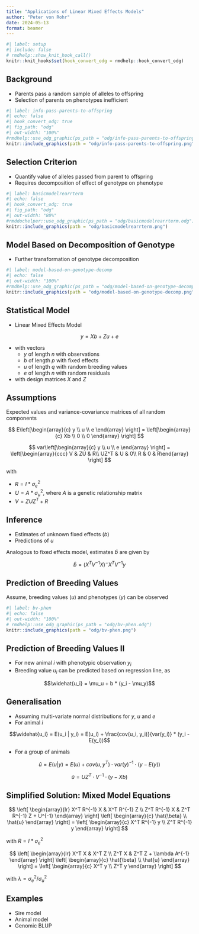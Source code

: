 ```yaml
---
title: "Applications of Linear Mixed Effects Models"
author: "Peter von Rohr"
date: 2024-05-13
format: beamer
---
```


```r
#| label: setup
#| include: false
# rmdhelp::show_knit_hook_call()
knitr::knit_hooks$set(hook_convert_odg = rmdhelp::hook_convert_odg)
```


## Background

* Parents pass a random sample of alleles to offspring
* Selection of parents on phenotypes inefficient 

```r
#| label: info-pass-parents-to-offspring
#| echo: false
#| hook_convert_odg: true
#| fig_path: "odg"
#| out-width: "100%"
#rmdhelp::use_odg_graphic(ps_path = "odg/info-pass-parents-to-offspring.odg")
knitr::include_graphics(path = "odg/info-pass-parents-to-offspring.png")
```


## Selection Criterion

* Quantify value of alleles passed from parent to offspring
* Requires decomposition of effect of genotype on phenotype

```r
#| label: basicmodelrearrterm
#| echo: false
#| hook_convert_odg: true
#| fig_path: "odg"
#| out-width: "80%"
#rmddochelper::use_odg_graphic(ps_path = "odg/basicmodelrearrterm.odg")
knitr::include_graphics(path = "odg/basicmodelrearrterm.png")
```


## Model Based on Decomposition of Genotype

* Further transformation of genotype decomposition

```r
#| label: model-based-on-genotype-decomp
#| echo: false
#| out-width: "100%"
#rmdhelp::use_odg_graphic(ps_path = "odg/model-based-on-genotype-decomp.odg")
knitr::include_graphics(path = "odg/model-based-on-genotype-decomp.png")
```


## Statistical Model

* Linear Mixed Effects Model

$$y = Xb + Zu + e $$

* with vectors 
    + $y$ of length $n$ with observations
    + $b$ of length $p$ with fixed effects
    + $u$ of length $q$ with random breeding values
    + $e$ of length $n$ with random residuals

* with design matrices $X$ and $Z$


## Assumptions

Expected values and variance-covariance matrices of all random components

$$
E\left[\begin{array}{c} y \\ u \\ e \end{array} \right] = \left[\begin{array}{c} Xb \\ 0 \\ 0 \end{array} \right]
$$

$$
var\left[\begin{array}{c} y \\ u \\ e \end{array} \right] = \left[\begin{array}{ccc} V  & ZU  &  R\\  UZ^T  &  U  &  0\\ R  &  0  &  R\end{array} \right]
$$

with 

* $R = I * \sigma_e^2$
* $U = A * \sigma_u^2$, where $A$ is a genetic relationship matrix
* $V = ZUZ^T + R$


## Inference

* Estimates of unknown fixed effects ($b$) 
* Predictions of $u$

Analogous to fixed effects model, estimates $\widehat{b}$ are given by

$$\widehat{b} = (X^TV^{-1}X)^- X^TV^{-1}y $$


## Prediction of Breeding Values

Assume, breeding values ($u$) and phenotypes ($y$) can be observed

```r
#| label: bv-phen
#| echo: false
#| out-width: "100%"
# rmdhelp::use_odg_graphic(ps_path = "odg/bv-phen.odg")
knitr::include_graphics(path = "odg/bv-phen.png")
```


## Prediction of Breeding Values II

* For new animal $i$ with phenotypic observation $y_i$
* Breeding value $u_i$ can be predicted based on regression line, as 

$$\widehat{u_i} = \mu_u + b * (y_i - \mu_y)$$


## Generalisation

* Assuming multi-variate normal distributions for $y$, $u$ and $e$
* For animal $i$

$$\widehat{u_i} = E(u_i | y_i) = E(u_i) + \frac{cov(u_i, y_i)}{var(y_i)} * (y_i - E(y_i))$$

* For a group of animals

$$\widehat{u} = E(u | y) = E(u) + cov(u, y^T) \cdot var(y)^{-1} \cdot (y - E(y))$$

$$\widehat{u} = UZ^T \cdot V^{-1} \cdot (y - Xb)$$


## Simplified Solution: Mixed Model Equations

$$
\left[
  \begin{array}{lr}
  X^T R^{-1} X  &  X^T R^{-1} Z \\
  Z^T R^{-1} X  &  Z^T R^{-1} Z + U^{-1}
  \end{array}
\right]
\left[
  \begin{array}{c}
  \hat{\beta} \\
  \hat{u}
  \end{array}
\right]
=
\left[
  \begin{array}{c}
  X^T R^{-1} y \\
  Z^T R^{-1} y
  \end{array}
\right]
$$

with $R = I * \sigma_e^2$

$$
\left[
  \begin{array}{lr}
  X^T X  &  X^T  Z \\
  Z^T  X  &  Z^T  Z + \lambda A^{-1}
  \end{array}
\right]
\left[
  \begin{array}{c}
  \hat{\beta} \\
  \hat{u}
  \end{array}
\right]
=
\left[
  \begin{array}{c}
  X^T  y \\
  Z^T  y
  \end{array}
\right]
$$

with $\lambda = \sigma_e^2 / \sigma_u^2$


## Examples

* Sire model
* Animal model
* Genomic BLUP